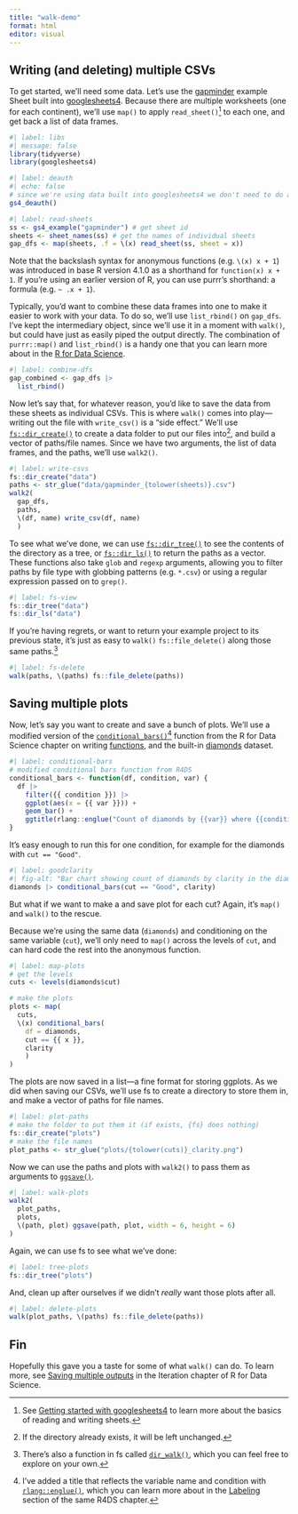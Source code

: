 ```yaml
---
title: "walk-demo"
format: html
editor: visual
---
```


## Writing (and deleting) multiple CSVs

To get started, we'll need some data.
Let's use the [gapminder](https://googlesheets4.tidyverse.org/reference/gs4_examples.html) example Sheet built into [googlesheets4](https://googlesheets4.tidyverse.org/).
Because there are multiple worksheets (one for each continent), we'll use `map()` to apply `read_sheet()`[^1] to each one, and get back a list of data frames.

```r
#| label: libs
#| message: false
library(tidyverse)
library(googlesheets4)
```

```r
#| label: deauth
#| echo: false
# since we're using data built into googlesheets4 we don't need to do auth
gs4_deauth()
```

```r
#| label: read-sheets
ss <- gs4_example("gapminder") # get sheet id
sheets <- sheet_names(ss) # get the names of individual sheets
gap_dfs <- map(sheets, .f = \(x) read_sheet(ss, sheet = x))
```

Note that the backslash syntax for anonymous functions (e.g. `\(x) x + 1`) was introduced in base R version 4.1.0 as a shorthand for `function(x) x + 1`.
If you're using an earlier version of R, you can use purrr's shorthand: a formula (e.g. `~ .x + 1`).

Typically, you'd want to combine these data frames into one to make it easier to work with your data.
To do so, we'll use `list_rbind()` on `gap_dfs`.
I've kept the intermediary object, since we'll use it in a moment with `walk()`, but could have just as easily piped the output directly.
The combination of `purrr::map()` and `list_rbind()` is a handy one that you can learn more about in the [R for Data Science](https://r4ds.hadley.nz/iteration.html?#purrrmap-and-list_rbind).

```r
#| label: combine-dfs
gap_combined <- gap_dfs |>
  list_rbind()
```

Now let's say that, for whatever reason, you'd like to save the data from these sheets as individual CSVs.
This is where `walk()` comes into play---writing out the file with `write_csv()` is a "side effect." We'll use [`fs::dir_create()`](https://fs.r-lib.org/reference/create.html) to create a data folder to put our files into[^2], and build a vector of paths/file names.
Since we have two arguments, the list of data frames, and the paths, we'll use `walk2()`.

```r
#| label: write-csvs
fs::dir_create("data")
paths <- str_glue("data/gapminder_{tolower(sheets)}.csv")
walk2(
  gap_dfs, 
  paths,
  \(df, name) write_csv(df, name)
  )
```

To see what we've done, we can use [`fs::dir_tree()`](https://fs.r-lib.org/reference/dir_tree.html) to see the contents of the directory as a tree, or [`fs::dir_ls()`](https://fs.r-lib.org/reference/dir_ls.html) to return the paths as a vector.
These functions also take `glob` and `regexp` arguments, allowing you to filter paths by file type with globbing patterns (e.g. `*.csv`) or using a regular expression passed on to `grep()`.

```r
#| label: fs-view
fs::dir_tree("data")
fs::dir_ls("data")
```

If you're having regrets, or want to return your example project to its previous state, it's just as easy to `walk()` `fs::file_delete()` along those same paths.[^3]

```r
#| label: fs-delete
walk(paths, \(paths) fs::file_delete(paths))
```

## Saving multiple plots

Now, let's say you want to create and save a bunch of plots.
We'll use a modified version of the [`conditional_bars()`](https://r4ds.hadley.nz/functions.html#combining-with-other-tidyverse)[^4] function from the R for Data Science chapter on writing [functions](https://r4ds.hadley.nz/functions.html), and the built-in [diamonds](https://ggplot2.tidyverse.org/reference/diamonds.html) dataset.

```r
#| label: conditional-bars
# modified conditional bars function from R4DS
conditional_bars <- function(df, condition, var) {
  df |>
    filter({{ condition }}) |>
    ggplot(aes(x = {{ var }})) +
    geom_bar() +
    ggtitle(rlang::englue("Count of diamonds by {{var}} where {{condition}}"))
}
```

It's easy enough to run this for one condition, for example for the diamonds with `cut == "Good"`.

```r
#| label: goodclarity
#| fig-alt: "Bar chart showing count of diamonds by clarity in the diamonds dataset where the cut == Good."
diamonds |> conditional_bars(cut == "Good", clarity)
```

But what if we want to make a and save plot for each cut?
Again, it's `map()` and `walk()` to the rescue.

Because we're using the same data (`diamonds`) and conditioning on the same variable (`cut`), we'll only need to `map()` across the levels of `cut`, and can hard code the rest into the anonymous function.

```r
#| label: map-plots
# get the levels
cuts <- levels(diamonds$cut)

# make the plots
plots <- map(
  cuts,
  \(x) conditional_bars(
    df = diamonds,
    cut == {{ x }},
    clarity
    )
)
```

The plots are now saved in a list---a fine format for storing ggplots.
As we did when saving our CSVs, we'll use fs to create a directory to store them in, and make a vector of paths for file names.

```r
#| label: plot-paths
# make the folder to put them it (if exists, {fs} does nothing)
fs::dir_create("plots")
# make the file names
plot_paths <- str_glue("plots/{tolower(cuts)}_clarity.png")
```

Now we can use the paths and plots with `walk2()` to pass them as arguments to [`ggsave()`](https://ggplot2.tidyverse.org/reference/ggsave.html).

```r
#| label: walk-plots
walk2(
  plot_paths,
  plots,
  \(path, plot) ggsave(path, plot, width = 6, height = 6)
)
```

Again, we can use fs to see what we've done:

```r
#| label: tree-plots
fs::dir_tree("plots")
```

And, clean up after ourselves if we didn't *really* want those plots after all.

```r
#| label: delete-plots
walk(plot_paths, \(paths) fs::file_delete(paths))
```

## Fin

Hopefully this gave you a taste for some of what `walk()` can do.
To learn more, see [Saving multiple outputs](https://r4ds.hadley.nz/iteration.html#saving-multiple-outputs) in the Iteration chapter of R for Data Science.

[^1]: See [Getting started with googlesheets4](https://googlesheets4.tidyverse.org/articles/googlesheets4.html) to learn more about the basics of reading and writing sheets.

[^2]: If the directory already exists, it will be left unchanged.

[^3]: There's also a function in fs called [`dir_walk()`](https://fs.r-lib.org/reference/dir_ls.html), which you can feel free to explore on your own.

[^4]: I've added a title that reflects the variable name and condition with [`rlang::englue()`](https://rlang.r-lib.org/reference/englue.html), which you can learn more about in the [Labeling](https://r4ds.hadley.nz/functions.html#labeling) section of the same R4DS chapter.
